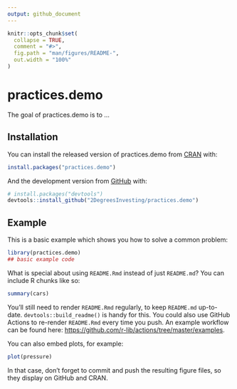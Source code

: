 ```yaml
---
output: github_document
---
```


<!-- README.md is generated from README.Rmd. Please edit that file -->

```r
knitr::opts_chunk$set(
  collapse = TRUE,
  comment = "#>",
  fig.path = "man/figures/README-",
  out.width = "100%"
)
```

# practices.demo

<!-- badges: start -->
<!-- badges: end -->

The goal of practices.demo is to ...

## Installation

You can install the released version of practices.demo from [CRAN](https://CRAN.R-project.org) with:

``` r
install.packages("practices.demo")
```

And the development version from [GitHub](https://github.com/) with:

``` r
# install.packages("devtools")
devtools::install_github("2DegreesInvesting/practices.demo")
```
## Example

This is a basic example which shows you how to solve a common problem:

```r
library(practices.demo)
## basic example code
```

What is special about using `README.Rmd` instead of just `README.md`? You can include R chunks like so:

```r
summary(cars)
```

You'll still need to render `README.Rmd` regularly, to keep `README.md` up-to-date. `devtools::build_readme()` is handy for this. You could also use GitHub Actions to re-render `README.Rmd` every time you push. An example workflow can be found here: <https://github.com/r-lib/actions/tree/master/examples>.

You can also embed plots, for example:

```r
plot(pressure)
```

In that case, don't forget to commit and push the resulting figure files, so they display on GitHub and CRAN.
